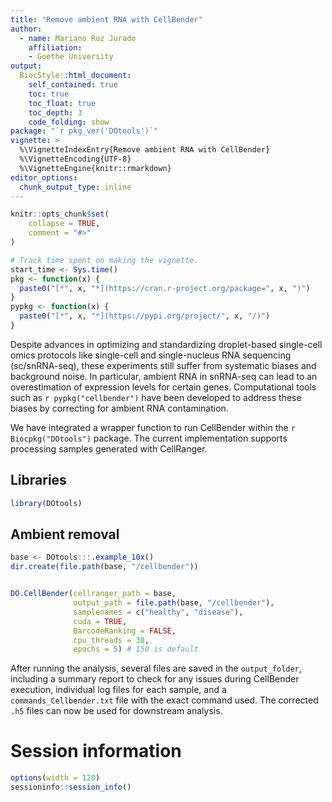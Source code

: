 ```yaml
---
title: "Remove ambient RNA with CellBender"
author:
  - name: Mariano Ruz Jurado
    affiliation:
    - Goethe University
output: 
  BiocStyle::html_document:
    self_contained: true
    toc: true
    toc_float: true
    toc_depth: 3
    code_folding: show
package: "`r pkg_ver('DOtools')`"
vignette: >
  %\VignetteIndexEntry{Remove ambient RNA with CellBender}
  %\VignetteEncoding{UTF-8}
  %\VignetteEngine{knitr::rmarkdown}
editor_options: 
  chunk_output_type: inline
---
```



```r
knitr::opts_chunk$set(
    collapse = TRUE,
    comment = "#>"
)
```

```r
# Track time spent on making the vignette.
start_time <- Sys.time()
pkg <- function(x) {
  paste0("[*", x, "*](https://cran.r-project.org/package=", x, ")")
}
pypkg <- function(x) {
  paste0("[*", x, "*](https://pypi.org/project/", x, "/)")
}
```

Despite advances in optimizing and standardizing droplet-based single-cell omics protocols like single-cell and single-nucleus RNA sequencing (sc/snRNA-seq), these experiments still suffer from systematic biases and background noise. In particular, ambient RNA in snRNA-seq can lead to an overestimation of expression levels for certain genes. Computational tools such as `r pypkg("cellbender")` have been developed to address these biases by correcting for ambient RNA contamination.

We have integrated a wrapper function to run CellBender within the `r Biocpkg("DOtools")` package. The current implementation supports processing samples generated with CellRanger.

## Libraries
```r
library(DOtools)
```

## Ambient removal
```r
base <- DOtools:::.example_10x()
dir.create(file.path(base, "/cellbender"))


DO.CellBender(cellranger_path = base,
              output_path = file.path(base, "/cellbender"),
              samplenames = c("healthy", "disease"),
              cuda = TRUE,
              BarcodeRanking = FALSE,  
              cpu_threads = 38,
              epochs = 5) # 150 is default 

```
After running the analysis, several files are saved in the `output_folder`, including a summary report to check for any issues during CellBender execution, individual log files for each sample, and a `commands_Cellbender.txt` file with the exact command used. The corrected `.h5` files can now be used for downstream analysis.

# Session information

```r
options(width = 120)
sessioninfo::session_info()
```

